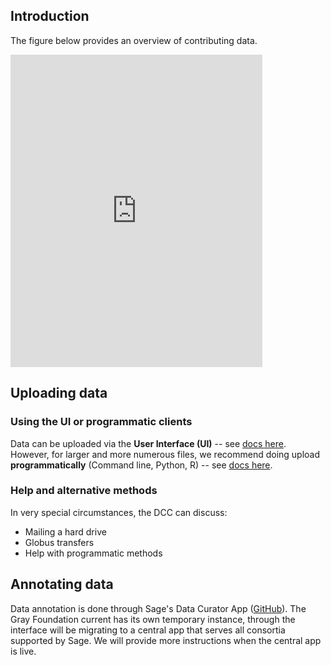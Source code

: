 
## Introduction

The figure below provides an overview of contributing data. 


<iframe allowfullscreen frameborder="0" 
  src="https://lucid.app/documents/embedded/eb1cfc68-9729-4114-a149-9568b8f92ad5" 
  id="ZHOJW4_Xec5K"
  width="80%" 
  height="500px"
  >
</iframe>

## Uploading data

### Using the UI or programmatic clients

Data can be uploaded via the **User Interface (UI)** -- see [docs here](https://help.synapse.org/docs/Uploading-and-Organizing-Data-Into-Projects,-Files,-and-Folders.2048327716.html#UploadingandOrganizingDataIntoProjects,Files,andFolders-UploadingaFileviatheSynapseUI).
However, for larger and more numerous files, we recommend doing upload **programmatically** (Command line, Python, R) -- see [docs here](https://help.synapse.org/docs/Uploading-and-Organizing-Data-Into-Projects,-Files,-and-Folders.2048327716.html#UploadingandOrganizingDataIntoProjects,Files,andFolders-UploadingaFileProgrammatically).

### Help and alternative methods

In very special circumstances, the DCC can discuss:

- Mailing a hard drive
- Globus transfers
- Help with programmatic methods

## Annotating data

Data annotation is done through Sage's Data Curator App ([GitHub](https://github.com/Sage-Bionetworks/data_curator)).
The Gray Foundation current has its own temporary instance, through the interface will be migrating to a central app that serves all consortia supported by Sage. 
We will provide more instructions when the central app is live.